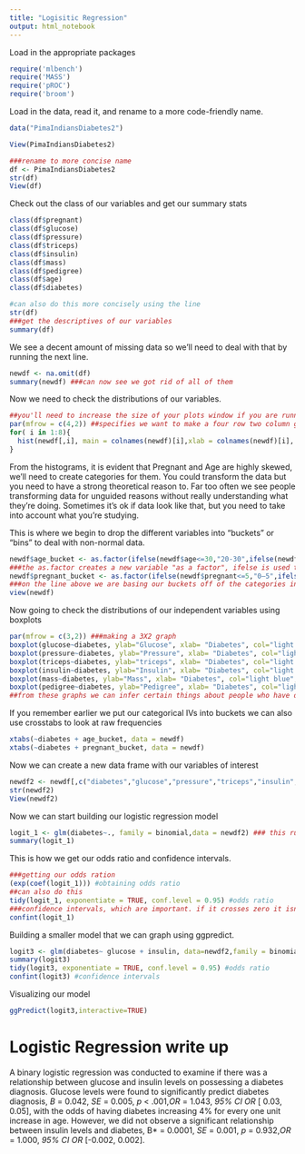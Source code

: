 ```yaml
---
title: "Logisitic Regression"
output: html_notebook
---
```

Load in the appropriate packages 

```r
require('mlbench')
require('MASS')
require('pROC')
require('broom')
```

Load in the data, read it, and rename to a more code-friendly name. 
```r
data("PimaIndiansDiabetes2")

View(PimaIndiansDiabetes2)

###rename to more concise name 
df <- PimaIndiansDiabetes2
str(df)
View(df)
```
Check out the class of our variables and get our summary stats
```r
class(df$pregnant)
class(df$glucose)
class(df$pressure)
class(df$triceps)
class(df$insulin)
class(df$mass)
class(df$pedigree)
class(df$age)
class(df$diabetes)

#can also do this more concisely using the line 
str(df)
###get the descriptives of our variables 
summary(df)
```

We see a decent amount of missing data so we'll need to deal with that by running the next line. 
```r
newdf <- na.omit(df)
summary(newdf) ###can now see we got rid of all of them 
```

Now we need to check the distributions of our variables.
```r
##you'll need to increase the size of your plots window if you are running this in R studio and not an R markdown file
par(mfrow = c(4,2)) ##specifies we want to make a four row two column graphic
for( i in 1:8){
  hist(newdf[,i], main = colnames(newdf)[i],xlab = colnames(newdf)[i], col = 'blue')
}
```

From the  histograms, it is evident that Pregnant and Age are highly skewed, we'll need to create categories for them. You could transform the data but you need to have a strong theoretical reason to. Far too often we see people transforming data for unguided reasons without really understanding what they're doing. Sometimes it's ok if data look like that, but you need to take into account what you're studying.

This is where we begin to drop the different variables into "buckets" or "bins" to deal with non-normal data. 
```r
newdf$age_bucket <- as.factor(ifelse(newdf$age<=30,"20-30",ifelse(newdf$age<=40,"31-40",ifelse(newdf$age<=50,"41-50","50+"))))
###the as.factor creates a new variable "as a factor", ifelse is used to create the category only if it is true, in this case if it less than or equal to the specified category
newdf$pregnant_bucket <- as.factor(ifelse(newdf$pregnant<=5,"0–5",ifelse(newdf$pregnant<=10,"6–10","10+")))
###on the line above we are basing our buckets off of the categories in the histogram, if they are less than or equal to the specified
view(newdf)
```

Now going to check the distributions of our independent variables using boxplots 
```r
par(mfrow = c(3,2)) ###making a 3X2 graph
boxplot(glucose~diabetes, ylab="Glucose", xlab= "Diabetes", col="light blue",data = newdf)
boxplot(pressure~diabetes, ylab="Pressure", xlab= "Diabetes", col="light blue",data = newdf)
boxplot(triceps~diabetes, ylab="triceps", xlab= "Diabetes", col="light blue",data = newdf)
boxplot(insulin~diabetes, ylab="Insulin", xlab= "Diabetes", col="light blue",data = newdf)
boxplot(mass~diabetes, ylab="Mass", xlab= "Diabetes", col="light blue",data = newdf)
boxplot(pedigree~diabetes, ylab="Pedigree", xlab= "Diabetes", col="light blue",data = newdf)
##from these graphs we can infer certain things about people who have diabetes (e.g., they have elevated levels of glucose)
```

If you remember earlier we put our categorical IVs into buckets we can also use crosstabs to look at raw frequencies
```r
xtabs(~diabetes + age_bucket, data = newdf)
xtabs(~diabetes + pregnant_bucket, data = newdf)
```

Now we can create a new data frame with our variables of interest 
```r
newdf2 <- newdf[,c("diabetes","glucose","pressure","triceps","insulin","mass","pedigree","age_bucket","pregnant_bucket")] ###put names after comma to indicate you want the columns.
str(newdf2)
View(newdf2)
```

Now we can start building our logistic regression model 

```r
logit_1 <- glm(diabetes~., family = binomial,data = newdf2) ### this runs a logistic regression for all of our predictors in the dataset
summary(logit_1)

```
This is how we get our odds ratio and confidence intervals.
```r
###getting our odds ration 
(exp(coef(logit_1))) #obtaining odds ratio
##can also do this 
tidy(logit_1, exponentiate = TRUE, conf.level = 0.95) #odds ratio
###confidence intervals, which are important. if it crosses zero it isn't significant
confint(logit_1)
```


Building a smaller model that we can graph using ggpredict. 
```r
logit3 <- glm(diabetes~ glucose + insulin, data=newdf2,family = binomial)
summary(logit3)
tidy(logit3, exponentiate = TRUE, conf.level = 0.95) #odds ratio 
confint(logit3) #confidence intervals
```
Visualizing our model
```r
ggPredict(logit3,interactive=TRUE)
```

# Logistic Regression write up
A binary logistic regression was conducted to examine if there was a relationship between glucose and insulin levels on possessing a diabetes diagnosis. Glucose levels were found to significantly predict diabetes diagnosis, *B* = 0.042, *SE* = 0.005, *p* < .001,*OR* = 1.043,  *95% CI OR* [ 0.03, 0.05], with the odds of having diabetes increasing 4% for every one unit increase in age. However, we did not observe a significant relationship between insulin levels and diabetes, B* = 0.0001, *SE* = 0.001, *p* = 0.932,*OR* = 1.000,  *95% CI OR* [-0.002,  0.002].
